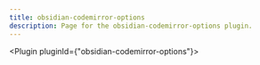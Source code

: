 ---
title: obsidian-codemirror-options
description: Page for the obsidian-codemirror-options plugin.
---


<Plugin pluginId={"obsidian-codemirror-options"}></Plugin>